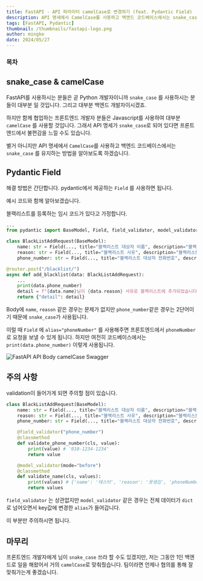 ```yaml
---
title: FastAPI - API 파라미터 camelCase로 변경하기 (feat. Pydantic Field)
description: API 명세에서 CamelCase를 사용하고 백엔드 코드베이스에서는 snake_case를 유지하는 방법을 알아보도록 하겠습니다.
tags: [FastAPI, Pydantic]
thumbnail: /thumbnails/fastapi-logo.png
author: mingke
date: 2024/05/27
---
```


### 목차

## snake_case & camelCase

FastAPI를 사용하시는 분들은 곧 Python 개발자이니까 `snake_case` 를 사용하시는 분들이 대부분 일 것입니다. 그리고 대부분 백엔드 개발자이시겠죠.

하지만 함께 협업하는 프론트엔드 개발자 분들은 Javascript를 사용하여 대부분 `camelCase` 를 사용할 것입니다. 그래서 API 명세가 `snake_case`로 되어 있다면 프론트엔드에서 불편감을 느낄 수도 있습니다.

별거 아니지만 API 명세에서 `CamelCase`를 사용하고 백엔드 코드베이스에서는 `snake_case` 를 유지하는 방법을 알아보도록 하겠습니다.

## Pydantic Field

해결 방법은 간단합니다. pydantic에서 제공하는 `Field` 를 사용하면 됩니다.

예시 코드와 함께 알아보겠습니다.

블랙리스트를 등록하는 임시 코드가 있다고 가정합니다.

```python
...
from pydantic import BaseModel, Field, field_validator, model_validator

class BlackListAddRequest(BaseModel):
    name: str = Field(..., title="블랙리스트 대상자 이름", description="블랙리스트 이름을 입력합니다.")
    reason: str = Field(..., title="블랙리스트 사유", description="블랙리스트 사유를 입력합니다.")
    phone_number: str = Field(..., title="블랙리스트 대상자 전화번호", description="블랙리스트 대상자 전화번호를 입력합니다.", alias="phoneNumber")

@router.post("/blacklist/")
async def add_blacklist(data: BlackListAddRequest):
    ...
    print(data.phone_number)
    detail = f"{data.name}님이 {data.reason} 사유로 블랙리스트에 추가되었습니다."
    return {"detail": detail}
```

Body에 `name`, `reason` 같은 경우는 문제가 없지만 `phone_number`같은 경우는 2단어이기 때문에 `snake_case`가 사용됩니다.

이럴 때 `Field` 에 `alias="phoneNumber"` 를 사용해주면 프론트엔드에서 `phoneNumber`로 요청을 보낼 수 있게 됩니다. 하지만 여전히 코드베이스에서는 `print(data.phone_number)` 이렇게 사용됩니다.

<Image
  src="/fastapi-params-camelcase/01.png"
  alt="FastAPI API Body camelCase Swagger"
  fullWidth={false}
/>

## 주의 사항

validation이 들어가게 되면 주의할 점이 있습니다.

```python
class BlackListAddRequest(BaseModel):
    name: str = Field(..., title="블랙리스트 대상자 이름", description="블랙리스트 이름을 입력합니다.")
    reason: str = Field(..., title="블랙리스트 사유", description="블랙리스트 사유를 입력합니다.")
    phone_number: str = Field(..., title="블랙리스트 대상자 전화번호", description="블랙리스트 대상자 전화번호를 입력합니다.", alias="phoneNumber")

    @field_validator("phone_number")
    @classmethod
    def validate_phone_number(cls, value):
        print(value) # '010-1234-1234'
        return value

    @model_validator(mode="before")
    @classmethod
    def validate_name(cls, values):
        print(values) # {'name': '테스터', 'reason': '못생김', 'phoneNumber': '010-1234-1234'}
        return values
```

`field_validator` 는 상관없지만 `model_validator` 같은 경우는 전체 데이터가 `dict`로 넘어오면서 key값에 변경한 `alias`가 들어갑니다.

이 부분만 주의하시면 됩니다.

## 마무리

프론트엔드 개발자에게 님이 `snake_case` 쓰라 할 수도 있겠지만, 저는 그동안 1인 백엔드로 일을 해왔어서 거의 `camelCase`로 맞춰줬습니다. 팀이라면 언제나 협의를 통해 잘 맞춰가는게 좋겠습니다.

<Link url="https://chaechae.life/blog/fastapi-pydantic-query-params" />
